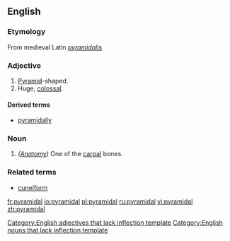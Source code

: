 ==English==
===Etymology===
From medieval Latin ''[[pyramidalis]]''

===Adjective===
#[[Pyramid]]-shaped.
#Huge, [[colossal]].

====Derived terms====
*[[pyramidally]]

===Noun===
#''([[Anatomy]])'' One of the [[carpal]] bones.

===Related terms===

*[[cuneiform]]

[[Category:English adjectives that lack inflection template]]
[[Category:English nouns that lack inflection template]]

[[fr:pyramidal]]
[[io:pyramidal]]
[[pl:pyramidal]]
[[ru:pyramidal]]
[[vi:pyramidal]]
[[zh:pyramidal]]